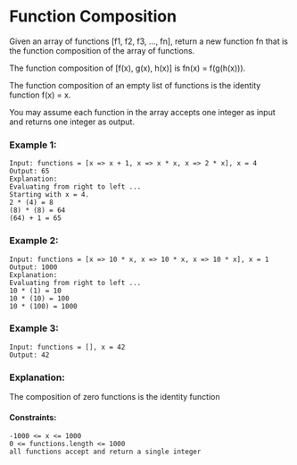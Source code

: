 # Function Composition

Given an array of functions [f1, f2, f3, ..., fn], return a new function fn that is the function composition of the array of functions.

The function composition of [f(x), g(x), h(x)] is fn(x) = f(g(h(x))).

The function composition of an empty list of functions is the identity function f(x) = x.

You may assume each function in the array accepts one integer as input and returns one integer as output.

### Example 1:

```
Input: functions = [x => x + 1, x => x * x, x => 2 * x], x = 4
Output: 65
Explanation:
Evaluating from right to left ...
Starting with x = 4.
2 * (4) = 8
(8) * (8) = 64
(64) + 1 = 65
```

### Example 2:

```
Input: functions = [x => 10 * x, x => 10 * x, x => 10 * x], x = 1
Output: 1000
Explanation:
Evaluating from right to left ...
10 * (1) = 10
10 * (10) = 100
10 * (100) = 1000
```

### Example 3:

```
Input: functions = [], x = 42
Output: 42
```

### Explanation:

The composition of zero functions is the identity function

#### Constraints:

```
-1000 <= x <= 1000
0 <= functions.length <= 1000
all functions accept and return a single integer
```
